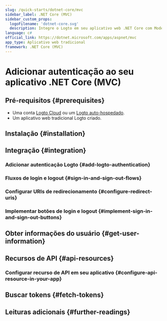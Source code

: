 ```yaml
---
slug: /quick-starts/dotnet-core/mvc
sidebar_label: .NET Core (MVC)
sidebar_custom_props:
  logoFilename: 'dotnet-core.svg'
  description: Integre o Logto em seu aplicativo web .NET Core com Model-View-Controller (MVC).
language: c#
official_link: https://dotnet.microsoft.com/apps/aspnet/mvc
app_type: Aplicativo web tradicional
framework: .NET Core (MVC)
---
```




# Adicionar autenticação ao seu aplicativo .NET Core (MVC)

<GuideTip />

## Pré-requisitos \{#prerequisites}

- Uma conta [Logto Cloud](https://cloud.logto.io) ou um [Logto auto-hospedado](/introduction/set-up-logto-oss).
- Um aplicativo web tradicional Logto criado.

## Instalação \{#installation}

<Installation />

## Integração \{#integration}

### Adicionar autenticação Logto \{#add-logto-authentication}

<AddAuthentication />

### Fluxos de login e logout \{#sign-in-and-sign-out-flows}

<SignInAndSignOutFlows />

### Configurar URIs de redirecionamento \{#configure-redirect-uris}

<ConfigureRedirectUris />

### Implementar botões de login e logout \{#implement-sign-in-and-sign-out-buttons}

<ImplementButtons />

<Checkpoint />

## Obter informações do usuário \{#get-user-information}

<GetUserInformation />

## Recursos de API \{#api-resources}

<ApiResourcesDescription />

### Configurar recurso de API em seu aplicativo \{#configure-api-resource-in-your-app}

<ConfigureApiResources />

## Buscar tokens \{#fetch-tokens}

<FetchTokens />

## Leituras adicionais \{#further-readings}

<FurtherReadings />
